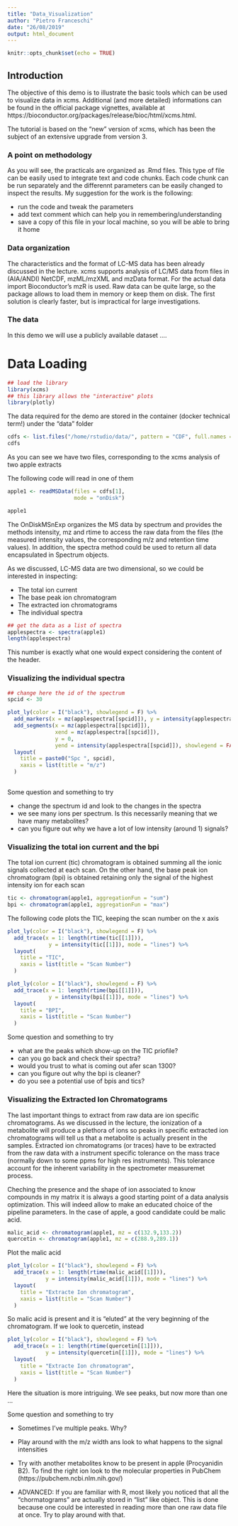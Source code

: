 ```yaml
---
title: "Data_Visualization"
author: "Pietro Franceschi"
date: "26/08/2019"
output: html_document
---
```


```r
knitr::opts_chunk$set(echo = TRUE)
```

## Introduction
The objective of this demo is to illustrate the basic tools which can be used to visualize data in xcms. Additional (and more detailed) informations can be found in the official package vignettes, available at https://bioconductor.org/packages/release/bioc/html/xcms.html.

The tutorial is based on the "new" version of xcms, which has been the subject of an extensive upgrade from version 3.


### A point on methodology

As you will see, the practicals are organized as .Rmd files. This type of file can be easily used to integrate text and code chunks. Each code chunk can be run separately and the differennt parameters can be easily changed to inspect the results. My suggestion for the work is the following:

* run the code and tweak the parameters
* add text comment which can help you in remembering/understanding
* save a copy of this file in your local machine, so you will be able to bring it home 


### Data organization

The characteristics and the format of LC-MS data has been already discussed in the lecture. xcms supports analysis of LC/MS data from files in (AIA/ANDI) NetCDF, mzML/mzXML and mzData format. For the actual data import Bioconductor’s mzR is used. Raw data can be quite large, so the package allows to load them in memory or keep them on disk. The first solution is clearly faster, but is impractical for large investigations. 

### The data
In this demo we will use a publicly available dataset  ....

# Data Loading

```r
## load the library
library(xcms)
## this library allows the "interactive" plots
library(plotly)
```

The data required for the demo are stored in the container (docker technical term!) under the "data" folder 

```r
cdfs <- list.files("/home/rstudio/data/", pattern = "CDF", full.names = TRUE)
cdfs
```

As you can see we have two files, corresponding to the xcms analysis of two apple extracts

The following code will read in one of them

```r
apple1 <- readMSData(files = cdfs[1],
                     mode = "onDisk")

apple1
```

The OnDiskMSnExp organizes the MS data by spectrum and provides the methods intensity,  mz and rtime to access the raw data from the files (the measured intensity values, the corresponding m/z and retention time values). In addition, the spectra method could be used to return all data encapsulated in Spectrum objects.


As we discussed, LC-MS data are two dimensional, so we could be interested in inspecting:

* The total ion current
* The base peak ion chromatogram
* The extracted ion chromatograms
* The individual spectra


```r
## get the data as a list of spectra
applespectra <- spectra(apple1)
length(applespectra)
```

This number is exactly what one would expect considering the content of the header. 


### Visualizing the individual spectra

```r

## change here the id of the spectrum
spcid <- 30

plot_ly(color = I("black"), showlegend = F) %>%
  add_markers(x = mz(applespectra[[spcid]]), y = intensity(applespectra[[spcid]])) %>% 
  add_segments(x = mz(applespectra[[spcid]]), 
               xend = mz(applespectra[[spcid]]), 
               y = 0, 
               yend = intensity(applespectra[[spcid]]), showlegend = FALSE) %>% 
  layout(
    title = paste0("Spc ", spcid),
    xaxis = list(title = "m/z")
  )
  

```


Some question and something to try

* change the spectrum id and look to the changes in the spectra
* we see many ions per spectrum. Is this necessarily meaning that we have many metabolites?
* can you figure out why we have a lot of low intensity (around 1) signals?


### Visualizing the total ion current and the bpi

The total ion current (tic) chromatogram is obtained summing all the ionic signals collected at each scan. On the other hand, the base peak ion chromatogram (bpi) is obtained retaining only the signal of the highest intensity ion for each scan 


```r
tic <- chromatogram(apple1, aggregationFun = "sum")
bpi <- chromatogram(apple1, aggregationFun = "max")
```


The following code plots the TIC, keeping the scan number on the x axis

```r
plot_ly(color = I("black"), showlegend = F) %>%
  add_trace(x = 1: length(rtime(tic[[1]])), 
             y = intensity(tic[[1]]), mode = "lines") %>% 
  layout(
    title = "TIC",
    xaxis = list(title = "Scan Number")
  )
```



```r
plot_ly(color = I("black"), showlegend = F) %>%
  add_trace(x = 1: length(rtime(bpi[[1]])), 
             y = intensity(bpi[[1]]), mode = "lines") %>% 
  layout(
    title = "BPI",
    xaxis = list(title = "Scan Number")
  )
```



Some question and something to try

* what are the peaks which show-up on the TIC priofile?
* can you go back and check their spectra?
* would you trust to what is coming out afer scan 1300?
* can you figure out why the bpi is cleaner?
* do you see a potential use of bpis and tics?

### Visualizing the Extracted Ion Chromatograms

The last important things to extract from raw data are ion specific chromatograms. As we discussed in the lecture, the ionization of a metabolite will produce a plethora of ions so peaks in specific extracted ion chromatograms will tell us that a metabolite is actually present in the samples. Extracted ion chromatograms (or traces) have to be extracted from the raw data with a instrument specific tolerance on the mass trace (normally down to some ppms for high res instruments). This tolerance account for the inherent variability in the spectrometer measuremet process.


Cheching the presence and the shape of ion associated to know compounds in my matrix it is always a good starting point of a data analysis optimization. This will indeed allow to make an educated choice of the pipeline parameters. In the case of apple, a good candidate could be malic acid. 


```r
malic_acid <- chromatogram(apple1, mz = c(132.9,133.2))
quercetin <- chromatogram(apple1, mz = c(288.9,289.1))
```


Plot the malic acid

```r
plot_ly(color = I("black"), showlegend = F) %>%
  add_trace(x = 1: length(rtime(malic_acid[[1]])), 
            y = intensity(malic_acid[[1]]), mode = "lines") %>% 
  layout(
    title = "Extracte Ion chromatogram",
    xaxis = list(title = "Scan Number")
  )
```



So malic acid is present and it is "eluted" at the very beginning of the chromatogram.  If we look to quercetin, instead

```r
plot_ly(color = I("black"), showlegend = F) %>%
  add_trace(x = 1: length(rtime(quercetin[[1]])), 
            y = intensity(quercetin[[1]]), mode = "lines") %>% 
  layout(
    title = "Extracte Ion chromatogram",
    xaxis = list(title = "Scan Number")
  )
```

Here the situation is more intriguing. We see peaks, but now more than one ...


Some question and something to try

* Sometimes I've multiple peaks. Why?
* Play around with the m/z width ans look to what happens to the signal intensities
* Try with another metabolites know to be present in apple (Procyanidin B2). To find the right ion look to the molecular properties in PubChem (https://pubchem.ncbi.nlm.nih.gov/)

* ADVANCED: If you are familiar with R, most likely you noticed that all the "chormatograms" are actually stored in "list" like object. This is done because one could be interested in reading more than one raw data file at once. Try to play around with that.




